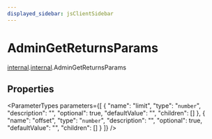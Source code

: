 ```yaml
---
displayed_sidebar: jsClientSidebar
---
```



# AdminGetReturnsParams

[internal](../../admin_discounts/modules/admin_discounts.internal.mdx).[internal](../modules/admin_discounts.internal.internal.mdx).AdminGetReturnsParams

## Properties

<ParameterTypes parameters={[
  {
    "name": "limit",
    "type": "`number`",
    "description": "",
    "optional": true,
    "defaultValue": "",
    "children": []
  },
  {
    "name": "offset",
    "type": "`number`",
    "description": "",
    "optional": true,
    "defaultValue": "",
    "children": []
  }
]} />

